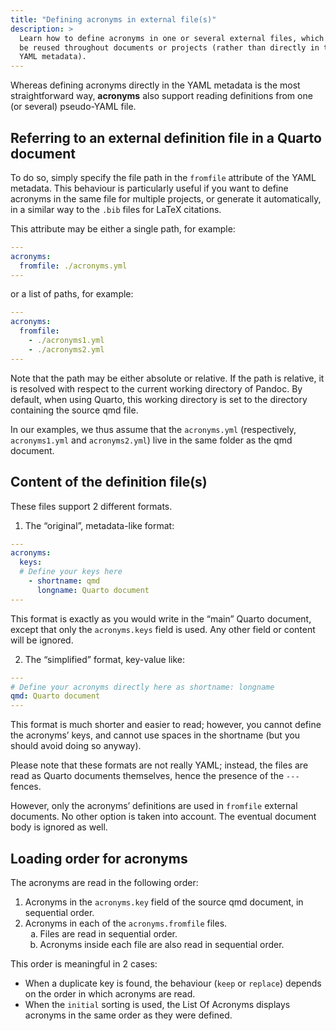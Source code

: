 ```yaml
---
title: "Defining acronyms in external file(s)"
description: >
  Learn how to define acronyms in one or several external files, which can
  be reused throughout documents or projects (rather than directly in the
  YAML metadata).
---
```



Whereas defining acronyms directly in the YAML metadata is the most
straightforward way, **acronyms** also support reading definitions
from one (or several) pseudo-YAML file.

## Referring to an external definition file in a Quarto document

To do so, simply specify the file path in the `fromfile` attribute of
the YAML metadata.
This behaviour is particularly useful if you want to define acronyms
in the same file for multiple projects, or generate it automatically,
in a similar way to the `.bib` files for LaTeX citations.

This attribute may be either a single path, for example:

```yaml
---
acronyms:
  fromfile: ./acronyms.yml
---
```

or a list of paths, for example:

```yaml
---
acronyms:
  fromfile:
    - ./acronyms1.yml
    - ./acronyms2.yml
---
```

Note that the path may be either absolute or relative. If the path is
relative, it is resolved with respect to the current working directory
of Pandoc. By default, when using Quarto, this working directory is
set to the directory containing the source qmd file.

In our examples, we thus assume that the `acronyms.yml` (respectively,
`acronyms1.yml` and `acronyms2.yml`) live in the same folder as the qmd
document.

## Content of the definition file(s)

These files support 2 different formats.

1. The "original", metadata-like format:

```yaml
---
acronyms:
  keys:
  # Define your keys here
    - shortname: qmd
      longname: Quarto document
---
```

This format is exactly as you would write in the "main" Quarto document,
except that only the `acronyms.keys` field is used. Any other field or content
will be ignored.

2. The "simplified" format, key-value like:

```yaml
---
# Define your acronyms directly here as shortname: longname
qmd: Quarto document
---
```

This format is much shorter and easier to read; however, you cannot define
the acronyms' keys, and cannot use spaces in the shortname (but you should
avoid doing so anyway).

Please note that these formats are not really YAML; instead, the files are
read as Quarto documents themselves, hence the presence of the `---`
fences.

However, only the acronyms' definitions are used in `fromfile` external
documents. No other option is taken into account. The eventual document
body is ignored as well.

## Loading order for acronyms

The acronyms are read in the following order:

1. Acronyms in the `acronyms.key` field of the source qmd document, in
   sequential order.
2. Acronyms in each of the `acronyms.fromfile` files.
    a. Files are read in sequential order.
    b. Acronyms inside each file are also read in sequential order.

This order is meaningful in 2 cases:

- When a duplicate key is found, the behaviour (`keep` or `replace`)
  depends on the order in which acronyms are read.
- When the `initial` sorting is used, the List Of Acronyms displays
  acronyms in the same order as they were defined.
